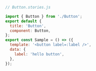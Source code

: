 ```js
// Button.stories.js

import { Button } from './Button';
export default {
  title: 'Button',
  component: Button,
};
export const Sample = () => ({
  template: '<button label=:label />',
  data: {
    label: 'hello button',
  },
});
```